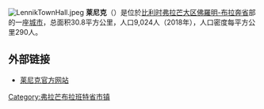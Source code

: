 {{Unreferenced|time=2018-08-14T11:50:23+00:00}}
[[File:LennikTownHall.jpeg|thumb]]
'''莱尼克'''（{{lang-nl|Lennik}}）是位於[[比利时|比利时]][[弗拉芒大区|弗拉芒大区]][[佛羅明-布拉奔省|佛羅明-布拉奔省]]部的一座[[城市|城市]]，总面积30.8平方公里，人口9,024人（2018年），人口密度每平方公里290人。

== 外部链接 ==
* [http://www.lennik.be/ 莱尼克官方网站] {{Wayback|url=http://www.lennik.be/ |date=20210506230627 }}

{{coord|display=title}}
{{佛罗明-布拉奔省市区}}
{{DEFAULTSORT:Lennik}}
[[Category:弗拉芒布拉班特省市镇|Category:弗拉芒布拉班特省市镇]]
{{Belgium-geo-stub}}